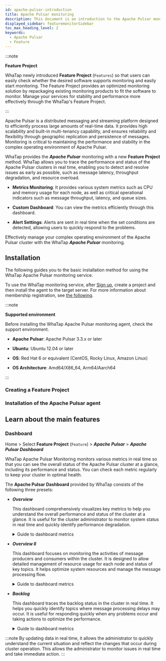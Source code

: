 ```yaml
---
id: apache-pulsar-introduction
title: Apache Pulsar monitoring
description: This document is an introduction to the Apache Pulsar monitoring product.
displayed_sidebar: featuremonitorSidebar
toc_max_heading_level: 2
keywords:
  - Apache Pulsar
  - Feature
---
```



:::note

**Feature Project**<ScrollToLink anchor='feature-project' />

WhaTap newly introduced **Feature Project** (<code class='Features'>Features</code>) so that users can easily check whether the desired software supports monitoring and easily start monitoring. The Feature Project provides an optimized monitoring solution by repackaging existing monitoring products to fit the software to monitor. Manage your services for stability and performance more effectively through the WhaTap's Feature Project. 

:::

Apache Pulsar is a distributed messaging and streaming platform designed to efficiently process large amounts of real-time data. It provides high scalability and built-in multi-tenancy capability, and ensures reliability and flexibility through geographic replication and persistence of messages. Monitoring is critical to maintaining the performance and stability in the complex operating environment of Apache Pulsar. 

WhaTap provides the ***Apache Pulsar*** monitoring with a new **Feature Project** method. WhaTap allows you to trace the performance and status of the Apache Pulsar clusters in real time, enabling you to detect and resolve issues as early as possible, such as message latency, throughput degradation, and resource overload. 

- **Metrics Monitoring**: It provides various system metrics such as CPU and memory usage for each node, as well as critical operational indicators such as message throughput, latency, and queue sizes. 

- **Custom Dashboard**: You can view the metrics efficiently through this dashboard.

- **Alert Settings**: Alerts are sent in real time when the set conditions are detected, allowing users to quickly respond to the problems.

Effectively manage your complex operating environment of the Apache Pulsar cluster with the WhaTap ***Apache Pulsar*** monitoring. 

## Installation

The following guides you to the basic installation method for using the WhaTap Apache Pulsar monitoring service. 

To use the WhaTap monitoring service, after [Sign up](https://www.whatap.io/en/signup/), create a project and then install the agent to the target server. For more information about membership registration, see [the following](../account/account-manage). 

:::note 

**Supported environment**<ScrollToLink anchor='apache-pulsar-supported-env' />

Before installing the WhaTap Apache Pulsar monitoring agent, check the support environment. 

- **Apache Pulsar**: Apache Pulsar 3.3.x or later 

- **Ubuntu**: Ubuntu 12.04 or later

- **OS**: Red Hat 6 or equivalent (CentOS, Rocky Linux, Amazon Linux)

- **OS Architecture**: Amd64/X86_64, Arm64/Aarch64

:::

### Creating a Feature Project


<CreateFeature />

### Installation of the Apache Pulsar agent

<InstallFeature name='Apache Pulsar Agent Installation' />

## Learn about the main features

### Dashboard

Home > Select **Feature Project** (<code class='Features'>Feature</code>) > ***Apache Pulsar*** > ***Apache Pulsar Dashboard***

WhaTap Apache Pulsar Monitoring monitors various metrics in real time so that you can see the overall status of the Apache Pulsar cluster at a glance, including its performance and status. You can check each metric regularly to keep your cluster in optimal health. 

The **Apache Pulsar Dashboard** provided by WhaTap consists of the following three presets:

- ***Overview*** 

  This dashboard comprehensively visualizes key metrics to help you understand the overall performance and status of the cluster at a glance. It is useful for the cluster administrator to monitor system status in real time and quickly identify performance degradation.

  <details>
  <summary>Guide to dashboard metrics</summary>

  ##### Summary information at the top of the dashboard

  - ***CPU***: It displays the number of CPU cores used in the cluster.

  - ***Memory***: It displays the total amount of memory in use in the cluster and the current memory usage.

  - ***ZooKeeper***: It displays the number of running ZooKeeper instances and their availability.

  - ***Broker***: It displays the number and status of active brokers.

  - ***Bookies***: It displays the number and status of BookKeeper nodes (Bookies) used in Apache Pulsar.

  - ***Broker Storage Size***: It displays the total amount of data stored in the broker.

  - ***Backlog***: By displaying the total size of unprocessed messages to determine the delay in message processing.

  ##### Performance graphs

  - ***Messaging Storage***: It traces the storage capacity variability by displaying the message storage usage over time.

  - ***Message Rate(msg/s)***: It graphically displays the number of messages processed per second, allowing you to monitor the message processing speed of the cluster.

  - ***Messaging Backlog***: It visualizes the number of messages waiting to be processed over time, allowing you to quickly identify message processing delays.

  - ***Throughput(bytes/s)***: It represents the amount of data processed per second and evaluates the data processing capability of the cluster.

  - ***Replication Backlog***: It displays the number of messages waiting to be replicated to other data centers.

  - ***Replication Throughput***: It represents the amount of data processed per second during data replication.

  - ***Replication Rate***: It displays the transmission speed of replication messages.

  - ***Subscription Unacked Messages***: It represents the number of subscribed messages that have not yet been acknowledged.

  ##### Top 10 backlogs

  - ***Top 10 topics backlog***: You can analyze the causes of message delays by listing the top 10 topics with the most backlog.

  - ***Top 10 Replication Backlog***: You can identify replication latency issues by listing the top 10 items with the most replication backlog.

  </details>

- ***Overview II***

  This dashboard focuses on monitoring the activities of message producers and consumers within the cluster. It is designed to allow detailed management of resource usage for each node and status of key topics. It helps optimize system resources and manage the message processing flow.

  <details>
  <summary>Guide to dashboard metrics</summary>

  - ***Consumers Count***: It displays the number of active consumers in the current cluster in real time, allowing you to monitor message consumption activities and analyze the impact of changes in the number of consumers on the system.

  - ***Producers Count***: It displays the number of active producers in the current cluster in real time, allowing you to monitor message production activities and analyze the impact of changes in the number of producers on the message production speed.

  - ***Messages In***: It displays the number of messages flowing into the cluster over time, helping you monitor message inflow rates to predict the system load and identify traffic fluctuations.

  - ***Subscriptions Count***: It displays the number of active subscriptions in the cluster in real time, helping you analyze the impact of increasing or decreasing subscriptions while processing system messages.

  - ***Offloaded Size***: It represents the size of data offloaded from the cluster to disk, and can be used to evaluate the data storage efficiency and manage the storage space for a long time.

  - ***Bytes In***: It displays the size of data flowing into the cluster in real time, helping you monitor the data inflow speed for managing the system performance and network load.

  - ***Node CPU***(Node CPU utilization): It graphically displays the CPU utilization of each node in the cluster, allowing you to monitor the performance by node and optimize the resource distribution.

  - ***Node Memory Used %***(Node Memory utilization): It displays the memory usage of each node in the cluster in real time, allowing you to monitor the memory usage to prevent performance degradation.

  - ***Top 10 Topics Unacked***: It lists the top 10 topics with the most unacknowledged messages, helping you identify and troubleshoot the cause of message acknowledgment delays in specific topics.

  - ***Top 10 Topics Storage***: It lists the top 10 topics that occupy the most storage space, allowing you to analyze the storage space occupied by specific topics to support efficient data management.

  </details>

- ***Backlog***

  This dashboard traces the backlog status in the cluster in real time. It helps you quickly identify topics where message processing delays may occur. It is useful for responding quickly when any problems occur and taking actions to optimize the performance.

  <details>
  <summary>Guide to dashboard metrics</summary>

  - ***Pulsar Backlog***: It visualizes the number of messages waiting to be processed in specific topics over time. It monitors the backlog status in real time to identify and respond to problems as early as possible when the system processing capacity is exceeded.

  - ***Top 20 Backlog Topics***: It lists the top 20 topics with the most backlogs. It displays the number of unprocessed and pending messages for each topic, allowing you to quickly identify problem topics and focus on resource management.

  - ***Recently***(recent message count): The ***Recently*** column next to each topic indicates the number of backlog messages that occurred recently. It helps you clearly understand the current status of the backlog and identify topics that require immediate response.

  </details>

:::note
By updating data in real time, it allows the administrator to quickly understand the current situation and reflect the changes that occur during cluster operation. This allows the administrator to monitor issues in real time and take immediate action.
:::
